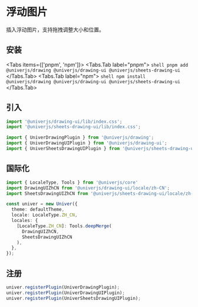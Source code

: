 
# 浮动图片

插入浮动图片，支持拖拽调整大小和位置。

## 安装

<Tabs items={['pnpm', 'npm']}>
  <Tabs.Tab label="pnpm">
    ```shell
    pnpm add @univerjs/drawing @univerjs/drawing-ui @univerjs/sheets-drawing-ui
    ```
  </Tabs.Tab>
  <Tabs.Tab label="npm">
    ```shell
    npm install @univerjs/drawing @univerjs/drawing-ui @univerjs/sheets-drawing-ui
    ```
  </Tabs.Tab>
</Tabs>

## 引入

```typescript
import '@univerjs/drawing-ui/lib/index.css';
import '@univerjs/sheets-drawing-ui/lib/index.css';

import { UniverDrawingPlugin } from '@univerjs/drawing';
import { UniverDrawingUIPlugin } from '@univerjs/drawing-ui';
import { UniverSheetsDrawingUIPlugin } from '@univerjs/sheets-drawing-ui';
```

## 国际化

```typescript
import { LocaleType, Tools } from '@univerjs/core'
import DrawingUIZhCN from '@univerjs/drawing-ui/locale/zh-CN';
import SheetsDrawingUIZhCN from '@univerjs/sheets-drawing-ui/locale/zh-CN';

const univer = new Univer({
  theme: defaultTheme,
  locale: LocaleType.ZH_CN,
  locales: {
    [LocaleType.ZH_CN]: Tools.deepMerge(
      DrawingUIZhCN,
      SheetsDrawingUIZhCN
    ),
  },
});
```

## 注册

```typescript
univer.registerPlugin(UniverDrawingPlugin);
univer.registerPlugin(UniverDrawingUIPlugin);
univer.registerPlugin(UniverSheetsDrawingUIPlugin);
```
